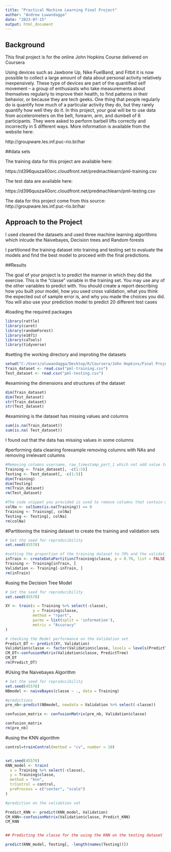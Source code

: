 ---
title: "Practical Machine Learning Final Project"
author: "Andrew Luwandagga"
date: "2023-07-15"
output: html_document
---


## Background

This final project is for the online John Hopkins Course delivered on Coursera

Using devices such as Jawbone Up, Nike FuelBand, and Fitbit it is now possible to collect a large amount of data about personal activity relatively inexpensively. These type of devices are part of the quantified self movement – a group of enthusiasts who take measurements about themselves regularly to improve their health, to find patterns in their behavior, or because they are tech geeks. One thing that people regularly do is quantify how much of a particular activity they do, but they rarely quantify how well they do it. In this project, your goal will be to use data from accelerometers on the belt, forearm, arm, and dumbell of 6 participants. They were asked to perform barbell lifts correctly and incorrectly in 5 different ways. More information is available from the website here: 

http://groupware.les.inf.puc-rio.br/har

##data sets

The training data for this project are available here: 

https://d396qusza40orc.cloudfront.net/predmachlearn/pml-training.csv

The test data are available here:

https://d396qusza40orc.cloudfront.net/predmachlearn/pml-testing.csv

The data for this project come from this source: 
http://groupware.les.inf.puc-rio.br/har

## Approach to the Project

I used cleaned the datasets and used three machine learning algorithms which inlcude the Naivebayes, Decision trees and Random forests

I partitioned the training dataset into training and testing set to evaluate the models and find the best model to proceed with the final predictions.

##Results

The goal of your project is to predict the manner in which they did the exercise. This is the "classe" variable in the training set. You may use any of the other variables to predict with. You should create a report describing how you built your model, how you used cross validation, what you think the expected out of sample error is, and why you made the choices you did. You will also use your prediction model to predict 20 different test cases

#loading the required packages
```{r warning=FALSE, error=FALSE}
library(rattle)
library(caret)
library(randomForest)
library(e1071)
library(caTools)
library(tidyverse)


```


#setting the working directory and improting the datasets
```{r warning=FALSE, error=FALSE}
setwd("C:/Users/aluwandagga/Desktop/R/Coursera/John Hopkins/Final Project")
Train_dataset <- read.csv("pml-training.csv")
Test_dataset <- read.csv("pml-testing.csv")
```

#examining the dimensions and structures of the dataset
```{r warning=FALSE, error=FALSE}
dim(Train_dataset)
dim(Test_dataset)
str(Train_dataset)
str(Test_dataset)

```

#examining is the dataset has missing values and columns
```{r warning=FALSE, error=FALSE}
sum(is.na(Train_dataset))
sum(is.na( Test_dataset))

```

I found out that the data has missing values in some columns

#performing data cleaning forexample removing columns with NAs and removing irrelevant columns

```{r warning=FALSE, error=FALSE}
#Removing columns username, raw_timestamp_part_1 which not add value to the models
Training <- Train_dataset[, -c(1:5)]
Testing <- Test_dataset[, -c(1:5)]
dim(Training)
dim(Testing)
rm(Train_dataset)
rm(Test_dataset)
```


```{r warning=FALSE, error=FALSE}
#The code snippet you provided is used to remove columns that contain missing values (NAs) from the Training and Testing data frames
colNa <- colSums(is.na(Training)) == 0
Training <- Training[, colNa]
Testing <- Testing[, colNa]
rm(colNa)

```

#Partitioning the training dataset to create the training and validation sets
```{r warning=FALSE, error=FALSE}
# Set the seed for reproducibility
set.seed(45578)

#setting the proportion of the training dataset to 70% and the validation set to 30%
inTrain <- createDataPartition(Training$classe, p = 0.70, list = FALSE)
Training <- Training[inTrain, ]
Validation <- Training[-inTrain, ]
rm(inTrain)

```


#using the Decision Tree Model
```{r warning=FALSE, error=FALSE}
# Set the seed for reproducibility
set.seed(45578)

XY <- train(x = Training %>% select(-classe),
            y = Training$classe,
            method = "rpart",
            parms = list(split = 'information'),
            metric = "Accuracy"
)

# checking the Model performance on the Validation set
Predict_DT <- predict(XY, Validation)
Validation$classe <- factor(Validation$classe, levels = levels(PredictTree))
CM_DT<-confusionMatrix(Validation$classe, PredictTree)
CM_DT
rm(Predict_DT)

```

#Using the Naivebayes Algorithm
```{r warning=FALSE, error=FALSE}
# Set the seed for reproducibility
set.seed(45578)
NBmodel <- naiveBayes(classe ~ ., data = Training)

#predictions
pre_nb<-predict(NBmodel, newdata = Validation %>% select(-classe))

confusion_matrix <- confusionMatrix(pre_nb, Validation$classe)

confusion_matrix
rm(pre_nb)

```

#using the KNN algorithm
```{r warning=FALSE, error=FALSE}

control=trainControl(method = "cv", number = 10)


set.seed(45578)
KNN_model <- train(
  x = Training %>% select(-classe),    
  y = Training$classe,                 
  method = "knn",                        
  trControl = control,                   
  preProcess = c("center", "scale")      
)

#prediction on the validation set

Predict_KNN <- predict(KNN_model, Validation)
CM_KNN<-confusionMatrix(Validation$classe, Predict_KNN)
CM_KNN


## Predicting the classe for the using the KNN on the testing dataset

predict(KNN_model, Testing[, -length(names(Testing))])

```



